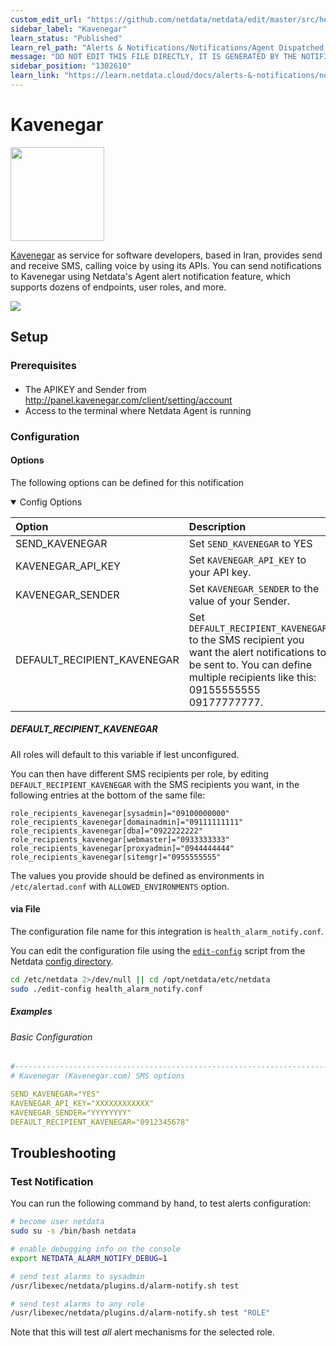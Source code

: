 ```yaml
---
custom_edit_url: "https://github.com/netdata/netdata/edit/master/src/health/notifications/kavenegar/metadata.yaml"
sidebar_label: "Kavenegar"
learn_status: "Published"
learn_rel_path: "Alerts & Notifications/Notifications/Agent Dispatched Notifications"
message: "DO NOT EDIT THIS FILE DIRECTLY, IT IS GENERATED BY THE NOTIFICATION'S metadata.yaml FILE"
sidebar_position: "1302610"
learn_link: "https://learn.netdata.cloud/docs/alerts-&-notifications/notifications/agent-dispatched-notifications/kavenegar"
---
```



# Kavenegar


<img src="https://netdata.cloud/img/kavenegar.png" width="150"/>


[Kavenegar](https://kavenegar.com/) as service for software developers, based in Iran, provides send and receive SMS, calling voice by using its APIs.
You can send notifications to Kavenegar using Netdata's Agent alert notification feature, which supports dozens of endpoints, user roles, and more.


<img src="https://img.shields.io/badge/maintained%20by-Netdata-%2300ab44" />

## Setup


### Prerequisites

#### 

- The APIKEY and Sender from http://panel.kavenegar.com/client/setting/account
- Access to the terminal where Netdata Agent is running



### Configuration

#### Options

The following options can be defined for this notification

<details open>
<summary>Config Options</summary>



| Option | Description | Default | Required |
|:-----|:------------|:--------|:---------:|
| SEND_KAVENEGAR | Set `SEND_KAVENEGAR` to YES | YES | yes |
| KAVENEGAR_API_KEY | Set `KAVENEGAR_API_KEY` to your API key. |  | yes |
| KAVENEGAR_SENDER | Set `KAVENEGAR_SENDER` to the value of your Sender. |  | yes |
| DEFAULT_RECIPIENT_KAVENEGAR | Set `DEFAULT_RECIPIENT_KAVENEGAR` to the SMS recipient you want the alert notifications to be sent to. You can define multiple recipients like this: 09155555555 09177777777. |  | yes |

##### DEFAULT_RECIPIENT_KAVENEGAR

All roles will default to this variable if lest unconfigured.

You can then have different SMS recipients per role, by editing `DEFAULT_RECIPIENT_KAVENEGAR` with the SMS recipients you want, in the following entries at the bottom of the same file:
```text
role_recipients_kavenegar[sysadmin]="09100000000"
role_recipients_kavenegar[domainadmin]="09111111111"
role_recipients_kavenegar[dba]="0922222222"
role_recipients_kavenegar[webmaster]="0933333333"
role_recipients_kavenegar[proxyadmin]="0944444444"
role_recipients_kavenegar[sitemgr]="0955555555"
```

The values you provide should be defined as environments in `/etc/alertad.conf` with `ALLOWED_ENVIRONMENTS` option.



</details>



#### via File

The configuration file name for this integration is `health_alarm_notify.conf`.


You can edit the configuration file using the [`edit-config`](/docs/netdata-agent/configuration#edit-a-configuration-file-using-edit-config) script from the
Netdata [config directory](/docs/netdata-agent/configuration#the-netdata-config-directory).

```bash
cd /etc/netdata 2>/dev/null || cd /opt/netdata/etc/netdata
sudo ./edit-config health_alarm_notify.conf
```

##### Examples

###### Basic Configuration



```yaml
#------------------------------------------------------------------------------
# Kavenegar (Kavenegar.com) SMS options

SEND_KAVENEGAR="YES"
KAVENEGAR_API_KEY="XXXXXXXXXXXX"
KAVENEGAR_SENDER="YYYYYYYY"
DEFAULT_RECIPIENT_KAVENEGAR="0912345678"

```


## Troubleshooting

### Test Notification

You can run the following command by hand, to test alerts configuration:

```bash
# become user netdata
sudo su -s /bin/bash netdata

# enable debugging info on the console
export NETDATA_ALARM_NOTIFY_DEBUG=1

# send test alarms to sysadmin
/usr/libexec/netdata/plugins.d/alarm-notify.sh test

# send test alarms to any role
/usr/libexec/netdata/plugins.d/alarm-notify.sh test "ROLE"
```

Note that this will test _all_ alert mechanisms for the selected role.


